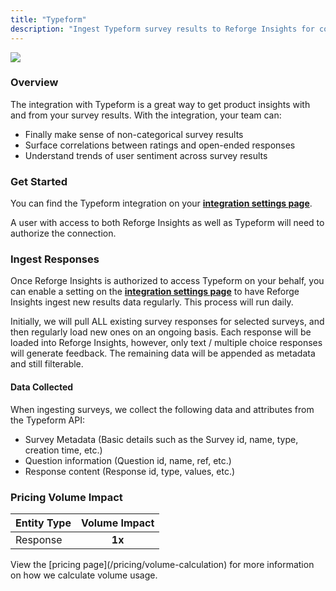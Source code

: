 ```yaml
---
title: "Typeform"
description: "Ingest Typeform survey results to Reforge Insights for consolidation and analysis"
---
```


<Frame>
  <img
    src="/typeform.png"
    style={{ width:"100%" }}
  />
</Frame>

### Overview

The integration with Typeform is a great way to get product insights with and from your survey results. With the integration, your team can:

- Finally make sense of non-categorical survey results
- Surface correlations between ratings and open-ended responses
- Understand trends of user sentiment across survey results

### Get Started

You can find the Typeform integration on your [**integration settings page**](https://insights.reforge.com/w/default/settings/integrations/Typeform).

A user with access to both Reforge Insights as well as Typeform will need to authorize the connection.

<Steps>
  <Step title='Go to "Settings"'>
    
  </Step>
  <Step title='Click "Integrations" in the navigation menu'>
    
  </Step>
  <Step title='Click "Typeform"'>
    
  </Step>
  <Step title='Click "Connect"'>
    
  </Step>
  <Step title="If necessary, log in to Typeform using the appropriate account">
    
  </Step>
  <Step title="Review and approve the permissions requested">
    
  </Step>
  <Step title="Once confirmed, you will be returned to Reforge Insights, where you can toggle on survey ingestion">
    
  </Step>
</Steps>

### Ingest Responses

Once Reforge Insights is authorized to access Typeform on your behalf, you can enable a setting on the **[integration settings page](https://insights.reforge.com/w/default/settings/integrations/Typeform)** to have Reforge Insights ingest new results data regularly. This process will run daily.

Initially, we will pull ALL existing survey responses for selected surveys, and then regularly load new ones on an ongoing basis. Each response will be loaded into Reforge Insights, however, only text / multiple choice responses will generate feedback. The remaining data will be appended as metadata and still filterable.

#### Data Collected

When ingesting surveys, we collect the following data and attributes from the Typeform API:

- Survey Metadata (Basic details such as the Survey id, name, type, creation time, etc.)
- Question information (Question id, name, ref, etc.)
- Response content (Response id, type, values, etc.)

### Pricing Volume Impact

| Entity Type | Volume Impact |
| :---------- | :-----------: |
| Response    | **1x**        |

<Info>
  View the [pricing page](/pricing/volume-calculation) for more information on how we calculate volume usage.
</Info>